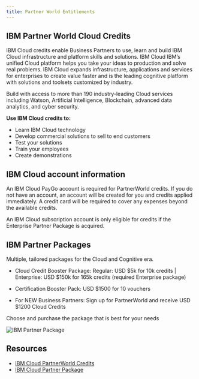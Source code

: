 ```yaml
---
title: Partner World Entitlements
---
```



<PageDescription>

</PageDescription>

## IBM Partner World Cloud Credits

IBM Cloud credits enable Business Partners to use, learn and build IBM Cloud infrastructure and platform skills and solutions. IBM Cloud IBM’s unified Cloud platform helps you take your ideas to production and solve real problems. IBM Cloud expands infrastructure, applications and services for enterprises to create value faster and is the leading cognitive platform with solutions and toolsets customized by industry. 

Build with access to more than 190 industry-leading Cloud services including Watson, Artificial Intelligence, Blockchain, advanced data analytics, and cyber security.

**Use IBM Cloud credits to:**

- Learn IBM Cloud technology
- Develop commercial solutions to sell to end customers
- Test your solutions
- Train your employees
- Create demonstrations

## IBM Cloud account information
An IBM Cloud PayGo account is required for PartnerWorld credits.  If you do not have an account, an account will be created for you and credits applied immediately.  A credit card will be required to cover any expenses beyond the available credits. 

An  IBM Cloud subscription account is only eligible for credits if the Enterprise Partner Package is acquired. 

## IBM Partner Packages

Multiple, tailored packages for the Cloud and Cognitive era. 

- Cloud Credit Booster Package: Regular: USD $5k for 10k credits | Enterprise: USD $150k for 165k credits (required Enterprise package)

- Certification Booster Pack: USD $1500 for 10 vouchers

- For NEW Business Partners: Sign up for PartnerWorld and receive USD $1200 Cloud Credits

Choose and purchase the package that is best for your needs

![IBM Partner Package](images/PackageList.png)

## Resources

- [IBM Cloud PartnerWorld Credits](https://www.ibm.com/partnerworld/program/benefits/cloud-credits)
- [IBM Cloud Partner Package](https://www.ibm.com/partnerworld/program/benefits/partner-package)

